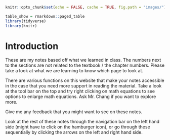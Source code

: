 ```r
knitr::opts_chunk$set(echo = FALSE, cache = TRUE, fig.path = "images/")
```

```r
table_show = rmarkdown::paged_table
library(tidyverse)
library(knitr)
```

# Introduction

These are my notes based off what we learned in class. The numbers next to the sections are not related to the textbook / the chapter numbers. Please take a look at what we are learning to know which page to look at. 

There are various functions on this website that make your notes accessible in the case that you need more support in reading the material. Take a look at the tool bar on the top and try right clicking on math equations to see options to enlarge math equations. Ask Mr. Chang if you want to explore more.

Give me any feedback that you might want to see on these notes.

Look at the rest of these notes through the navigation bar on the left hand side (might have to click on the hamburger icon), or go through these sequentially by clicking the arrows on the left and right hand side.
